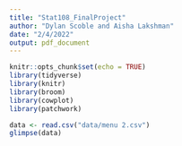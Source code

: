 ```yaml
---
title: "Stat108_FinalProject"
author: "Dylan Scoble and Aisha Lakshman"
date: "2/4/2022"
output: pdf_document
---
```


```r
knitr::opts_chunk$set(echo = TRUE)
library(tidyverse)
library(knitr)
library(broom)
library(cowplot)
library(patchwork)
```

```r
data <- read.csv("data/menu 2.csv")
glimpse(data)
```

